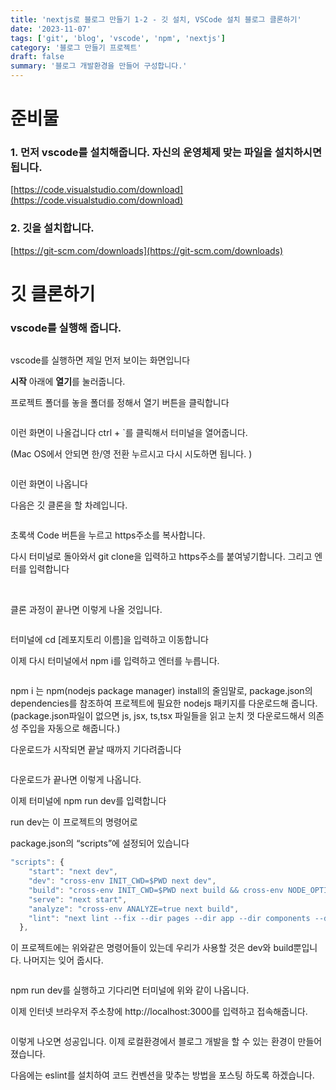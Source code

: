 ```yaml
---
title: 'nextjs로 블로그 만들기 1-2 - 깃 설치, VSCode 설치 블로그 클론하기'
date: '2023-11-07'
tags: ['git', 'blog', 'vscode', 'npm', 'nextjs']
category: '블로그 만들기 프로젝트'
draft: false
summary: '블로그 개발환경을 만들어 구성합니다.'
---
```


# 준비물

### 1. 먼저 vscode를 설치해줍니다. 자신의 운영체제 맞는 파일을 설치하시면 됩니다.

[https://code.visualstudio.com/download](https://code.visualstudio.com/download)

### 2. 깃을 설치합니다.

[https://git-scm.com/downloads](https://git-scm.com/downloads)

# 깃 클론하기

### vscode를 실행해 줍니다.

<Image alt="" src="/static/images/mkblog/12.png" width={800} height={800} />

vscode를 실행하면 제일 먼저 보이는 화면입니다

**시작** 아래에 **열기**를 눌러줍니다.

프로젝트 폴더를 놓을 폴더를 정해서 열기 버튼을 클릭합니다

<Image alt="" src="/static/images/mkblog/13.png" width={800} height={800} />

이런 화면이 나올겁니다 ctrl + `를 클릭해서 터미널을 열어줍니다.

(Mac OS에서 안되면 한/영 전환 누르시고 다시 시도하면 됩니다. )

<Image alt="" src="/static/images/mkblog/14.png" width={800} height={800} />

이런 화면이 나옵니다

다음은 깃 클론을 할 차례입니다.

<Image alt="" src="/static/images/mkblog/15.png" width={800} height={800} />

초록색 Code 버튼을 누르고 https주소를 복사합니다.

다시 터미널로 돌아와서 git clone을 입력하고 https주소를 붙여넣기합니다. 그리고 엔터를 입력합니다

<Image alt="" src="/static/images/mkblog/16.png" width={800} height={800} />

<Image alt="" src="/static/images/mkblog/17.png" width={800} height={800} />

클론 과정이 끝나면 이렇게 나올 것입니다.

<Image alt="" src="/static/images/mkblog/18.png" width={800} height={800} />

터미널에 cd [레포지토리 이름]을 입력하고 이동합니다

이제 다시 터미널에서 npm i를 입력하고 엔터를 누릅니다.

<Image alt="" src="/static/images/mkblog/19.png" width={800} height={800} />

npm i 는 npm(nodejs package manager) install의 줄임말로, package.json의 dependencies를 참조하여 프로젝트에 필요한 nodejs 패키지를 다운로드해 줍니다. (package.json파일이 없으면 js, jsx, ts,tsx 파일들을 읽고 눈치 껏 다운로드해서 의존성 주입을 자동으로 해줍니다.)

다운로드가 시작되면 끝날 때까지 기다려줍니다

<Image alt="" src="/static/images/mkblog/20.png" width={800} height={800} />

다운로드가 끝나면 이렇게 나옵니다.

이제 터미널에 npm run dev를 입력합니다

run dev는 이 프로젝트의 명령어로

package.json의 “scripts”에 설정되어 있습니다

```jsx
"scripts": {
    "start": "next dev",
    "dev": "cross-env INIT_CWD=$PWD next dev",
    "build": "cross-env INIT_CWD=$PWD next build && cross-env NODE_OPTIONS='--experimental-json-modules' node ./scripts/postbuild.mjs",
    "serve": "next start",
    "analyze": "cross-env ANALYZE=true next build",
    "lint": "next lint --fix --dir pages --dir app --dir components --dir lib --dir layouts --dir scripts"
  },
```

이 프로젝트에는 위와같은 명령어들이 있는데 우리가 사용할 것은 dev와 build뿐입니다. 나머지는 잊어 줍시다.

<Image alt="" src="/static/images/mkblog/21.png" width={800} height={800} />

npm run dev를 실행하고 기다리면 터미널에 위와 같이 나옵니다.

이제 인터넷 브라우저 주소창에 http://localhost:3000를 입력하고 접속해줍니다.

<Image alt="" src="/static/images/mkblog/22.png" width={800} height={800} />

이렇게 나오면 성공입니다. 이제 로컬환경에서 블로그 개발을 할 수 있는 환경이 만들어졌습니다.

다음에는 eslint를 설치하여 코드 컨벤션을 맞추는 방법을 포스팅 하도록 하겠습니다.
